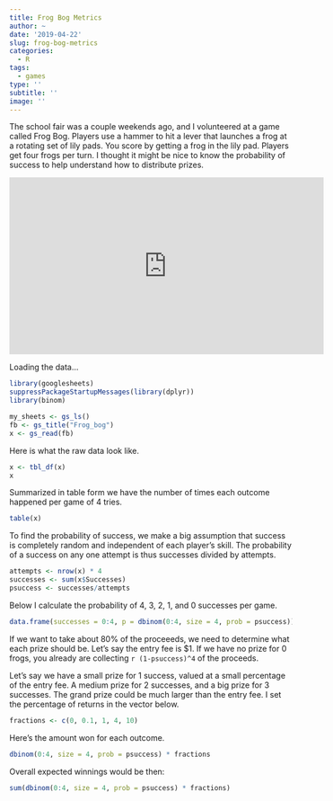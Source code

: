 ```yaml
---
title: Frog Bog Metrics
author: ~
date: '2019-04-22'
slug: frog-bog-metrics
categories: 
  - R
tags: 
  - games
type: ''
subtitle: ''
image: ''
---
```


The school fair was a couple weekends ago, and I volunteered at a game called Frog Bog. Players use a hammer to hit a lever that launches a frog at a rotating set of lily pads. You score by getting a frog in the lily pad. Players get four frogs per turn. I thought it might be nice to know the probability of success to help understand how to distribute prizes.

<iframe width="560" height="315" src="https://www.youtube.com/embed/nDRnu2wQCbA" frameborder="0" allow="accelerometer; autoplay; encrypted-media; gyroscope; picture-in-picture" allowfullscreen></iframe>

Loading the data...
```r
library(googlesheets)
suppressPackageStartupMessages(library(dplyr))
library(binom)
```

```r
my_sheets <- gs_ls()
fb <- gs_title("Frog_bog")
x <- gs_read(fb)
```

Here is what the raw data look like.
```r
x <- tbl_df(x)
x
```

Summarized in table form we have the number of times each outcome happened per game of 4 tries.
```r
table(x)
```

To find the probability of success, we make a big assumption that success is completely random and independent of each player's skill. The probability of a success on any one attempt is thus successes divided by attempts.
```r
attempts <- nrow(x) * 4
successes <- sum(x$Successes)
psuccess <- successes/attempts
```

Below I calculate the probability of 4, 3, 2, 1, and 0 successes per game.
```r
data.frame(successes = 0:4, p = dbinom(0:4, size = 4, prob = psuccess))
```

If we want to take about 80% of the proceeeds, we need to determine what each prize should be. Let's say the entry fee is $1. If we have no prize for 0 frogs, you already are collecting `r (1-psuccess)^4` of the proceeds.

Let's say we have a small prize for 1 success, valued at a small percentage of the entry fee. A medium prize for 2 successes, and a big prize for 3 successes. The grand prize could be much larger than the entry fee. I set the percentage of returns in the vector below.
```r
fractions <- c(0, 0.1, 1, 4, 10)
```

Here's the amount won for each outcome.
```r
dbinom(0:4, size = 4, prob = psuccess) * fractions
```

Overall expected winnings would be then:
```r
sum(dbinom(0:4, size = 4, prob = psuccess) * fractions)
```


